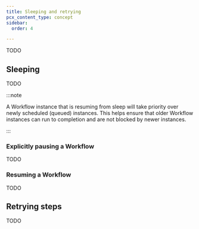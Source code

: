 ```yaml
---
title: Sleeping and retrying
pcx_content_type: concept
sidebar:
  order: 4

---
```


TODO

## Sleeping

TODO

:::note

A Workflow instance that is resuming from sleep will take priority over newly scheduled (queued) instances. This helps ensure that older Workflow instances can run to completion and are not blocked by newer instances.

:::

### Explicitly pausing a Workflow

TODO

### Resuming a Workflow

TODO

## Retrying steps

TODO
